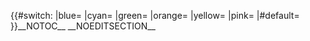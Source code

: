 <onlyinclude>{{#switch:{{{color|pink}}}
|blue= <templatestyles src="Template:GLAMpage/styles-blue.css" />
|cyan= <templatestyles src="Template:GLAMpage/styles-cyan.css" />
|green= <templatestyles src="Template:GLAMpage/styles-green.css" />
|orange= <templatestyles src="Template:GLAMpage/styles-orange.css" />
|yellow= <templatestyles src="Template:GLAMpage/styles-yellow.css" />
|pink= <templatestyles src="Template:GLAMpage/styles-pink.css" />
|#default= <templatestyles src="Template:GLAMpage/styles-pink.css" />
}}__NOTOC__ __NOEDITSECTION__<div class="glam-page"></onlyinclude>
</div>